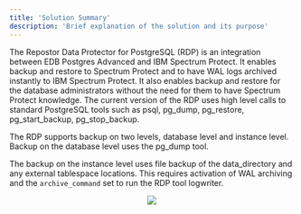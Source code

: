 ```yaml
---
title: 'Solution Summary'
description: 'Brief explanation of the solution and its purpose'
---
```


The Repostor Data Protector for PostgreSQL (RDP) is an integration between EDB Postgres Advanced and IBM Spectrum
Protect. It enables backup and restore to Spectrum Protect and to have WAL logs archived instantly to IBM
Spectrum Protect. It also enables backup and restore for the database administrators without the need for them
to have Spectrum Protect knowledge. The current version of the RDP uses high level calls to standard PostgreSQL
tools such as psql, pg_dump, pg_restore, pg_start_backup, pg_stop_backup.

The RDP supports backup on two levels, database level and instance level. Backup on the database level uses the pg_dump tool.

The backup on the instance level uses file backup of the data_directory and any external tablespace locations. This requires activation of WAL archiving and the `archive_command` set to run the RDP tool logwriter.

<p align="center">
  <img  src="Images/RepostorSolutionSummary.png">
</p>